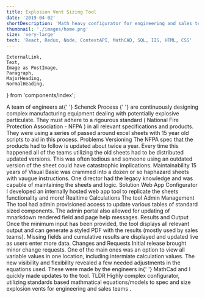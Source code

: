 ```yaml
---
title: Explosion Vent Sizing Tool
date: '2019-04-02'
shortDescription: 'Math heavy configurator for engineering and sales teams dealing with explosion vents!'
thumbnail: './images/home.png'
size: 'very-large'
tech: 'React, Redux, Node, ContextAPI, MathCAD, SQL, IIS, HTML, CSS'
---
```


    ExternalLink,
    Text,
    Image as PostImage,
    Paragraph,
    MajorHeading,
    NormalHeading,
} from 'components/index';

<PostImage src='explosion-vent.jpg' dir='explosion-vent-tool' />
<PostImage src='home.png' dir='explosion-vent-tool' />
<Paragraph>
    A team of engineers at{' '}
    <ExternalLink to='https://www.schenckprocess.com/us'>
        Schenck Process
    </ExternalLink>{' '}
    are continuously designing complex manufacturing equipment dealing with
    potentially explosive particulate. They must adhere to a rigourous standard
    (
    <ExternalLink to='https://www.nfpa.org/codes-and-standards/all-codes-and-standards/list-of-codes-and-standards/detail?code=68'>
        National Fire Protection Association - NFPA
    </ExternalLink>
    ) in all relevant specifications and products. They were using a series of passed
    around excel sheets with 15 year old scripts to aid in this process.
</Paragraph>
<MajorHeading>Problems</MajorHeading>
<PostImage src='calculations-1.png' dir='explosion-vent-tool' />
<NormalHeading>Versioning</NormalHeading>
<Paragraph>
    The NFPA spec that the products had to follow is updated about twice a year.
    Every time this happened all of the teams utilizing the old sheets had to be
    distributed updated versions. This was often tedious and someone using an
    outdated version of the sheet could have catastrophic implications.
</Paragraph>
<NormalHeading>Maintainability</NormalHeading>
<Paragraph>
    15 years of Visual Basic was crammed into a dozen or so haphazard sheets
    with vaugue instructions. One director had the legacy knowledge and was
    capable of maintaining the sheets and logic.
</Paragraph>
<MajorHeading>Solution</MajorHeading>
<NormalHeading>Web App Configurator</NormalHeading>
<Paragraph>
    I developed an internally hosted web app tool to replicate the sheets
    functionality and more!
</Paragraph>
<PostImage src='general.png' dir='explosion-vent-tool' />
<PostImage src='product.png' dir='explosion-vent-tool' />
<NormalHeading>Realtime Calculations</NormalHeading>
<Paragraph>The tool </Paragraph>
<NormalHeading>Admin Management</NormalHeading>
<Paragraph>
    The tool had admin provisioned access to update various tables of standard
    sized components. The admin portal also allowed for updating of mnarkdown
    rendered field and page help messages.
</Paragraph>
<PostImage src='admin.png' dir='explosion-vent-tool' />
<NormalHeading>Results and Output</NormalHeading>
<Paragraph>
    Once the minimum input has been provided, the tool displays all relevant
    output and can generate a styled PDF with the results (mostly used by sales
    teams). Missing fields and cumulative results are displayed and updated live
    as users enter more data.
</Paragraph>
<PostImage src='final.png' dir='explosion-vent-tool' />
<PostImage src='pdf.png' dir='explosion-vent-tool' />
<NormalHeading>Changes and Requests</NormalHeading>
<Paragraph>
    Initial release brought minor change requests. One of the main ones was an
    option to view all variable values in one location, including intermiate
    calculation values. The new visibility and flexibility revealed a few needed
    adjustments in the equations used. These were made by the engineers in{' '}
    <ExternalLink to='https://www.mathcad.com/en'>MathCad</ExternalLink> and I
    quickly made updates to the tool.
</Paragraph>
<PostImage src='all-values.png' dir='explosion-vent-tool' />
<PostImage src='calculations-2.png' dir='explosion-vent-tool' />
<PostImage src='calculations-3.png' dir='explosion-vent-tool' />
<MajorHeading>TLDR</MajorHeading>
Highly complex configurator, utilizing standards based mathmatical equations/models to spec and size explosion vents for engineering and sales teams
.
